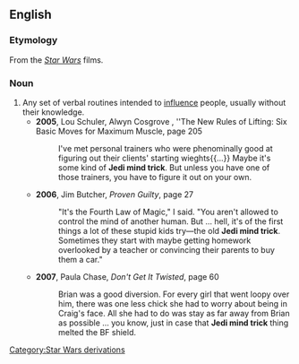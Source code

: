 ==English==
{{rfv}}

===Etymology===
From the ''[[Star Wars]]'' films.

===Noun===
{{en-noun|sg=[[Jedi]] [[mind]] [[trick]]}}
# Any set of verbal routines intended to [[influence]] people, usually without their knowledge.
#* '''2005''', Lou Schuler, Alwyn Cosgrove , ''The New Rules of Lifting: Six Basic Moves for Maximum Muscle‎, page 205
#*: I've met personal trainers who were phenominally good at figuring out their clients' starting wieghts{{...}} Maybe it's some kind of '''Jedi mind trick'''. But unless you have one of those trainers, you have to figure it out on your own.
#* '''2006''', Jim Butcher, ''Proven Guilty'', page 27
#*: "It's the Fourth Law of Magic," I said.  "You aren't allowed to control the mind of another human.  But ... hell, it's of the first things a lot of these stupid kids try—the old '''Jedi mind trick'''.  Sometimes they start with maybe getting homework overlooked by a teacher or convincing their parents to buy them a car."
#* '''2007''', Paula Chase, ''Don't Get It Twisted‎'', page 60
#*: Brian was a good diversion.  For every girl that went loopy over him, there was one less chick she had to worry about being in Craig's face.  All she had to do was stay as far away from Brian as possible ... you know, just in case that '''Jedi mind trick''' thing melted the BF shield.

[[Category:Star Wars derivations]]